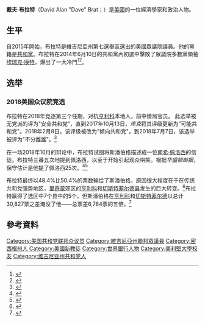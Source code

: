 {{Infobox officeholder
| name = 戴夫·布拉特
| native_name        = David Brat
| birth_date         = {{Birth date and age|1964|07|27}}
| birth_place        = [[美國|美國]][[底特律|底特律]]
| birthname          = David Alan Brat
| citizenship        =
| image              = Dave Brat official congressional photo.jpg
| alt                =
| caption            =
| small_image        =
| state            = [[維吉尼亞州|維吉尼亞州]]
| district         = 第7選舉區
| term_start       = 2014年11月4日
| preceded         = [[埃瑞克·康特|埃瑞克·康特]]
|term_end    =  2019年1月3日
|successor   = {{tsl|en|Abigail Spanberger|阿比盖尔·斯潘伯格}}
| candidate          =
| election_date      =
| opponent           =
| nationality        =
| party              = [[共和黨_(美國)|共和黨]]
| otherparty         =  <!--For additional political affiliations-->
| spouse             = Laura Sonderman Brat
| relations          =
| children           = 2
| parents            = Paul <br/>Nancy
| residence          = [[Glen_Allen,_Virginia|Glen Allen, Virginia]]
| alma_mater         = [[Hope_College|Hope College]] <small>([[Bachelor's_degree|B.A.]])</small><br/>{{Link-en|普林斯頓神學院|Princeton Theological Seminary}} <small>([[Master_of_Divinity|M.Div.]])</small><br/>[[美利坚大学|美利坚大学]] <small>([[Doctor_of_Philosophy|Ph.D]])</small>
| occupation         =
| profession         = [[教授|教授]]（[[經濟學|經濟學]]）
| religion           = 基督教<!-- see talk page before changing this -->
| signature          =
| website            = http://brat.house.gov/
}}
'''戴夫·布拉特'''（David Alan "Dave" Brat；{{bd|1964年|7月27日|||catIdx=Brat}}）是[[美國|美國]]的一位經濟學家和政治人物。

==生平==
自2015年開始，布拉特是維吉尼亞州第七選舉區選出的美國眾議院議員。他的黨籍是[[共和黨_(美國)|共和黨]]。布拉特在2014年6月10日的共和黨內初選中擊敗了眾議院多數黨領袖[[埃瑞克·康特|埃瑞克·康特]]，爆出了一大冷門<ref name=DallasNews20140610>{{cite news |url=http://www.dallasnews.com/news/politics/national-politics/20140610-house-majority-leader-eric-cantor-loses-gop-primary-to-tea-party-challenger.ece |title=House Majority Leader Eric Cantor loses GOP primary to tea-party challenger |work=Dallas Morning News |agency=Associated Press |date=June 10, 2014 |accessdate=June 11, 2014 |archive-date=2014-06-12 |archive-url=https://web.archive.org/web/20140612135012/http://www.dallasnews.com/news/politics/national-politics/20140610-house-majority-leader-eric-cantor-loses-gop-primary-to-tea-party-challenger.ece |dead-url=no }}</ref><ref>{{cite news |author=Eric Linton |url=http://www.ibtimes.com/house-majority-leader-eric-cantor-defeated-tea-party-challenger-david-brat-virginia-gop-1597736 |title=House Majority Leader Eric Cantor Defeated By Tea Party Challenger David Brat In Virginia GOP Primary |publisher=International Business Times |date=June 10, 2014 |accessdate=June 11, 2014 |archive-date=2020-10-29 |archive-url=https://web.archive.org/web/20201029101117/https://www.ibtimes.com/house-majority-leader-eric-cantor-defeated-tea-party-challenger-david-brat-virginia-gop-1597736 |dead-url=no }}</ref>。

== 选举 ==
===2018美国众议院竞选===
{{see also|United States House of Representatives elections, 2018}}
布拉特在2018年竞逐第三个任期，对抗[[Henrico_County,_Virginia|亨利科]]本地人，前中情局官员{{tsl|en|Abigail Spanberger|阿比盖尔·斯潘伯格}}。 此选举被无党派的''{{tsl|en|The Cook Political Report|库克政治报告}}''评为"安全共和党"，直到2017年10月13日，''库克''将其评级更新为"可能共和党"。2018年2月8日，该评级被改为"倾向共和党"，到2018年7月7日，该选举被评为"不分雌雄"。<ref>{{Cite web |url=https://www.cookpolitical.com/analysis/house/virginia-house/va-07-brat-moves-lean-republican-toss |title=存档副本 |access-date=2018-11-29 |archive-date=2018-07-06 |archive-url=https://web.archive.org/web/20180706204424/https://www.cookpolitical.com/analysis/house/virginia-house/va-07-brat-moves-lean-republican-toss |dead-url=no }}</ref>

在一场2018年10月的辩论中，布拉特试图将斯潘伯格描述成一位[[南希·佩洛西|南希·佩洛西]]的信徒。布拉特三番五次地提到佩洛西，以至于开始引起观众哄笑。根据''华盛顿邮报''，保守估计是他提了佩洛西25次。<ref name=":2">{{Cite web|url=https://www.washingtonpost.com/local/virginia-politics/rep-brat-and-democrat-spanberger-tangle-in-first--and-likely-only--debate/2018/10/15/03d6615c-d08f-11e8-8c22-fa2ef74bd6d6_story.html|title=Rep. Brat and Democrat Spanberger tangle in first — and probably only — debate|last=|first=|date=|website=Washington Post|language=en|archive-url=https://web.archive.org/web/20181016165341/https://www.washingtonpost.com/local/virginia-politics/rep-brat-and-democrat-spanberger-tangle-in-first--and-likely-only--debate/2018/10/15/03d6615c-d08f-11e8-8c22-fa2ef74bd6d6_story.html|archive-date=2018-10-16|dead-url=no|access-date=2018-10-16}}</ref><ref>{{Cite news|url=https://www.huffingtonpost.com/entry/nancy-pelosi-abigail-spanberger-dave-brat_us_5bc52fa4e4b055bc9478f684|title=GOP Congressman Somehow Manages To Mention Nancy Pelosi 21 Times In A Debate|last=Fuller|first=Matt|date=2018-10-16|work=Huffington Post|access-date=2018-10-16|language=en-US|archive-date=2018-10-16|archive-url=https://web.archive.org/web/20181016163824/https://www.huffingtonpost.com/entry/nancy-pelosi-abigail-spanberger-dave-brat_us_5bc52fa4e4b055bc9478f684|dead-url=no}}</ref>

布拉特最终以48.4%比50.4%的票数输给了斯潘伯格，原因很大程度在于在传统共和党强势地区，[[里奇蒙|里奇蒙]]郊区的[[Henrico_County,_Virginia|亨利科]]和[[切斯特菲尔德县_(維吉尼亞州)|切斯特菲尔德县]]发生的巨大转变。<ref>{{Cite news|url=https://www.nytimes.com/elections/results/virginia-house-district-7|title=Virginia’s 7th House District Election Results: Dave Brat vs. Abigail Spanberger|access-date=2018-11-07|language=en|archive-date=2018-11-07|archive-url=https://web.archive.org/web/20181107060246/https://www.nytimes.com/elections/results/virginia-house-district-7|dead-url=no}}</ref>布拉特赢得了选区中7个县中的5个，但斯潘伯格在[[Henrico_County,_Virginia|亨利科]]和[[切斯特菲尔德县|切斯特菲尔德]]以总计30,827票之差淹没了他——总票差6,784票的五倍。<ref>{{Cite web |url=https://www.nytimes.com/elections/results/virginia-house-district-7 |title=Virginia House results from AP |access-date=2018-11-29 |archive-date=2018-11-07 |archive-url=https://web.archive.org/web/20181107060246/https://www.nytimes.com/elections/results/virginia-house-district-7 |dead-url=no }}</ref>

==參考資料==
{{reflist}}

{{Authority control}}

{{DEFAULTSORT:Brat, David}}
[[Category:美国共和党联邦众议员|Category:美国共和党联邦众议员]]
[[Category:維吉尼亞州聯邦眾議員|Category:維吉尼亞州聯邦眾議員]]
[[Category:密西根州人|Category:密西根州人]]
[[Category:美國新教徒|Category:美國新教徒]]
[[Category:世界銀行人物|Category:世界銀行人物]]
[[Category:美利堅大學校友|Category:美利堅大學校友]]
[[Category:维吉尼亚州共和党人|Category:维吉尼亚州共和党人]]